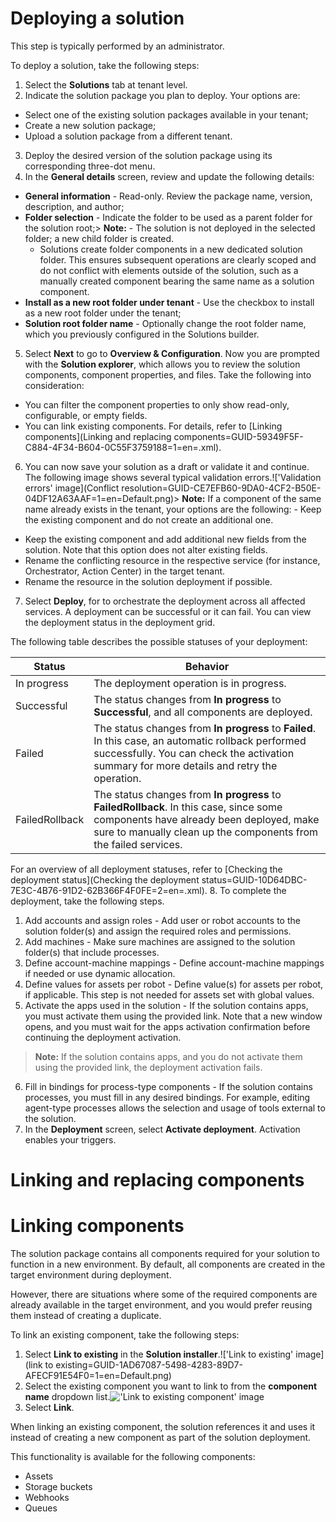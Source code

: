 # Deploying a solution

This step is typically performed by an administrator.

To deploy a solution, take the following steps:


1. Select the **Solutions**  tab at tenant level.
2. Indicate the solution package you plan to deploy. Your options are:


  - Select one of the existing solution packages available in your tenant;
  - Create a new solution package;
  - Upload a solution package from a different tenant.
3. Deploy the desired version of the solution package using its corresponding three-dot menu.
4. In the **General details** screen, review and update the following details:
  - **General information** - Read-only. Review the package name, version, description, and author;
  - **Folder selection** - Indicate the folder to be used as a parent folder for the solution root;> **Note:** - The solution is not deployed in the selected folder; a new child folder is created.
    - Solutions create folder components in a new dedicated solution folder. This ensures subsequent operations are clearly scoped and do not conflict with elements outside of the solution, such as a manually created component bearing the same name as a solution component.
  - **Install as a new root folder under tenant** - Use the checkbox to install as a new root folder under the tenant;
  - **Solution root folder name** - Optionally change the root folder name, which you previously configured in the Solutions builder.
5. Select **Next** to go to **Overview & Configuration**. Now you are prompted with the **Solution explorer**, which allows you to review the solution components, component properties, and files. Take the following into consideration:
  - You can filter the component properties to only show read-only, configurable, or empty fields.
  - You can link existing components. For details, refer to [Linking components](Linking and replacing components=GUID-59349F5F-C884-4F34-B604-0C55F3759188=1=en=.xml).
6. You can now save your solution as a draft or validate it and continue. The following image shows several typical validation errors.!['Validation errors' image](Conflict resolution=GUID-CE7EFB60-9DA0-4CF2-B50E-04DF12A63AAF=1=en=Default.png)> **Note:** If a component of the same name already exists in the tenant, your options are the following:  - Keep the existing component and do not create an additional one.
  - Keep the existing component and add additional new fields from the solution. Note that this option does not alter existing fields.
  - Rename the conflicting resource in the respective service (for instance, Orchestrator, Action Center) in the target tenant.
  - Rename the resource in the solution deployment if possible.
7. Select **Deploy**, for  to orchestrate the deployment across all affected services. A deployment can be successful or it can fail. You can view the deployment status in the deployment grid.

The following table describes the possible statuses of your deployment:

| Status | Behavior |
| --- | --- |
| In progress | The deployment operation is in progress. |
| Successful | The status changes from **In progress**  to **Successful**, and all components are deployed. |
| Failed | The status changes from **In progress**  to **Failed**. In this case, an automatic rollback performed successfully. You can check the activation summary for more details and retry the operation. |
| FailedRollback | The status changes from **In progress**  to **FailedRollback**. In this case, since some components have already been deployed, make sure to manually clean up the components from the failed services. |

For an overview of all deployment statuses, refer to [Checking the deployment status](Checking the deployment status=GUID-10D64DBC-7E3C-4B76-91D2-62B366F4F0FE=2=en=.xml).
8. To complete the deployment, take the following steps. 
  1. Add accounts and assign roles - Add user or robot accounts to the solution folder(s) and assign the required roles and permissions.
  2. Add machines - Make sure machines are assigned to the solution folder(s) that include processes.
  3. Define account-machine mappings - Define account-machine mappings if needed or use dynamic allocation.
  4. Define values for assets per robot - Define value(s) for assets per robot, if applicable. This step is not needed for assets set with global values.
  5. Activate the apps used in the solution - If the solution contains apps, you must activate them using the provided link. Note that a new window opens, and you must wait for the apps activation confirmation before continuing the deployment activation.

> **Note:** If the solution contains apps, and you do not activate them using the provided link, the deployment activation fails.
  6. Fill in bindings for process-type components - If the solution contains processes, you must fill in any desired bindings. For example, editing agent-type processes allows the selection and usage of tools external to the solution.
9. In the **Deployment**  screen, select **Activate deployment**. Activation enables your triggers.



# Linking and replacing components

# Linking components

The solution package contains all components required for your solution to function in a new environment. By default, all components are created in the target environment during deployment.

However, there are situations where some of the required components are already available in the target environment, and you would prefer reusing them instead of creating a duplicate.

To link an existing component, take the following steps:


1. Select **Link to existing** in the **Solution installer**.!['Link to existing' image](link to existing=GUID-1AD67087-5498-4283-89D7-AFECF91E54F0=1=en=Default.png)
2. Select the existing component you want to link to from the **component name** dropdown list.!['Link to existing component' image](Link=GUID-7F0E35A7-0FC1-4625-B16E-45C201EE693A=1=en=Default.png)
3. Select **Link**.

When linking an existing component, the solution references it and uses it instead of creating a new component as part of the solution deployment.

This functionality is available for the following components:


- Assets
- Storage buckets
- Webhooks
- Queues




